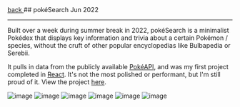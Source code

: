 <div className="heading">
  <a className="back" href="/">
    back
  </a>
  ## pokéSearch
  <span>Jun 2022</span>
</div>

---

Built over a week during summer break in 2022, pokéSearch is a minimalist Pokédex that displays key information and trivia about a certain Pokémon / species, without the cruft of other popular encyclopedias like Bulbapedia or Serebii.

It pulls in data from the publicly available [PokéAPI](https://pokeapi.co/), and was my first project completed in [React](https://react.dev/). It's not the most polished or performant, but I'm still proud of it. View the project [here](https://pokesearch-simple.netlify.app).

![image](https://yihui-work.s3.us-east-2.amazonaws.com/pokesearch_main.webp)
![image](https://yihui-work.s3.us-east-2.amazonaws.com/pokesearch_mobile_spread.webp)
![image](https://yihui-work.s3.us-east-2.amazonaws.com/pokesearch_moves.webp)
![image](https://yihui-work.s3.us-east-2.amazonaws.com/pokesearch_duo.webp)
![image](https://yihui-work.s3.us-east-2.amazonaws.com/pokesearch_all_info.webp)
![image](https://yihui-work.s3.us-east-2.amazonaws.com/pokesearch_mobile.webp)
